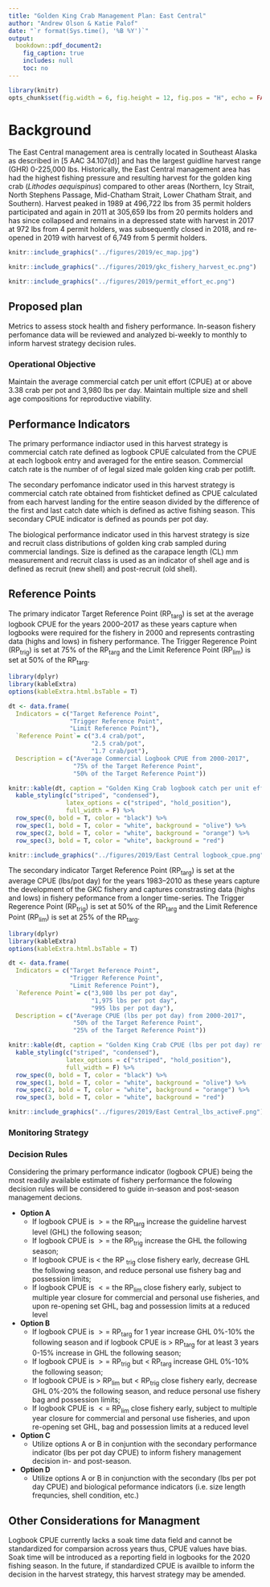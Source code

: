 ```yaml
---
title: "Golden King Crab Management Plan: East Central"
author: "Andrew Olson & Katie Palof"
date: "`r format(Sys.time(), '%B %Y')`"
output:
  bookdown::pdf_document2:
    fig_caption: true
    includes: null
    toc: no
---
```



```r
library(knitr)
opts_chunk$set(fig.width = 6, fig.height = 12, fig.pos = "H", echo = FALSE, warning = FALSE, message = FALSE,  dpi=300)
```



# Background {-}

The East Central management area is centrally located in Southeast Alaska as described in [5 AAC 34.107(d)] and has the largest guidline harvest range (GHR) 0-225,000 lbs. Historically, the East Central management area has had the highest fishing pressure and resulting harvest for the golden king crab (*Lithodes aequispinus*) compared to other areas (Northern, Icy Strait, North Stephens Passage, Mid-Chatham Strait, Lower Chatham Strait, and Southern). Harvest peaked in 1989 at 496,722 lbs from 35 permit holders participated and again in 2011 at 305,659 lbs from 20 permits holders and has since collapsed and remains in a depressed state with harvest in 2017 at 972 lbs from 4 permit holders, was subsequently closed in 2018, and re-opened in 2019 with harvest of 6,749 from 5 permit holders.

```r
knitr::include_graphics("../figures/2019/ec_map.jpg")
```


```r
knitr::include_graphics("../figures/2019/gkc_fishery_harvest_ec.png")
```
```r
knitr::include_graphics("../figures/2019/permit_effort_ec.png")
```

## Proposed plan {-}
Metrics to assess stock health and fishery performance. In-season fishery perfomance data will be reviewed and analyzed bi-weekly to monthly to inform harvest strategy decision rules. 

### Operational Objective {-}
Maintain the average commercial catch per unit effort (CPUE) at or above 3.38 crab per pot and 3,980 lbs per day. Maintain multiple size and shell age compositions for reproductive viability. 

## Performance Indicators {-}
The primary performance indiactor used in this harvest strategy is commercial catch rate defined as logbook CPUE calculated from the CPUE at each logbook entry and averaged for the entire season. Commercial catch rate is the number of of legal sized male golden king crab per potlift. 

The secondary perfomance indicator used in this harvest strategy is commercial catch rate obtained from fishticket defined as CPUE calculated from each harvest landing for the entire season divided by the difference of the first and last catch date which is defined as active fishing season. This secondary CPUE indicator is defined as pounds per pot day. 

The biological performance indicator used in this harvest strategy is size and recruit class distributions of golden king crab sampled during commercial landings. Size is defined as the carapace length (CL) mm measurement and recruit class is used as an indicator of shell age and is defined as recruit (new shell) and post-recruit (old shell).

## Reference Points {-}
The primary indicator Target Reference Point (RP~targ~) is set at the average logbook CPUE for the years 2000--2017 as these years capture when logbooks were required for the fishery in 2000 and represents contrasting data (highs and lows) in fishery performance. The Trigger Regerence Point (RP~trig~) is set at 75% of the RP~targ~ and the Limit Reference Point (RP~lim~) is set at 50% of the RP~targ~.


```r
library(dplyr)
library(kableExtra)
options(kableExtra.html.bsTable = T)

dt <- data.frame(
  Indicators = c("Target Reference Point",
                 "Trigger Reference Point",
                 "Limit Reference Point"),
  `Reference Point`= c("3.4 crab/pot",
                       "2.5 crab/pot",
                       "1.7 crab/pot"),
  Description = c("Average Commercial Logbook CPUE from 2000-2017",
                  "75% of the Target Reference Point",
                  "50% of the Target Reference Point"))

knitr::kable(dt, caption = "Golden King Crab logbook catch per unit effort (CPUE) reference points") %>% 
  kable_styling(c("striped", "condensed"), 
                latex_options = c("striped", "hold_position"), 
                full_width = F) %>% 
  row_spec(0, bold = T, color = "black") %>%
  row_spec(1, bold = T, color = "white", background = "olive") %>% 
  row_spec(2, bold = T, color = "white", background = "orange") %>% 
  row_spec(3, bold = T, color = "white", background = "red") 
```

```r
knitr::include_graphics("../figures/2019/East Central logbook_cpue.png")
```

The secondary indicator Target Reference Point (RP~targ~) is set at the average CPUE (lbs/pot day) for the years 1983--2010 as these years capture the development of the GKC fishery and captures constrasting data (highs and lows) in fishery peformance from a longer time-series. The Trigger Regerence Point (RP~trig~) is set at 50% of the RP~targ~ and the Limit Reference Point (RP~lim~) is set at 25% of the RP~targ~.

```r
library(dplyr)
library(kableExtra)
options(kableExtra.html.bsTable = T)

dt <- data.frame(
  Indicators = c("Target Reference Point",
                 "Trigger Reference Point",
                 "Limit Reference Point"),
  `Reference Point`= c("3,980 lbs per pot day",
                       "1,975 lbs per pot day",
                       "995 lbs per pot day"),
  Description = c("Average CPUE (lbs per pot day) from 2000-2017",
                  "50% of the Target Reference Point",
                  "25% of the Target Reference Point"))

knitr::kable(dt, caption = "Golden King Crab CPUE (lbs per pot day) reference points") %>% 
  kable_styling(c("striped", "condensed"), 
                latex_options = c("striped", "hold_position"), 
                full_width = F) %>% 
  row_spec(0, bold = T, color = "black") %>%
  row_spec(1, bold = T, color = "white", background = "olive") %>% 
  row_spec(2, bold = T, color = "white", background = "orange") %>% 
  row_spec(3, bold = T, color = "white", background = "red") 
```
```r
knitr::include_graphics("../figures/2019/East Central_lbs_activeF.png")
```


### Monitoring Strategy {-}

### Decision Rules {-}
Considering the primary performance indicator (logbook CPUE) being the most readily available estimate of fishery performance the folowing decision rules will be considered to guide in-season and post-season management decions.

* **Option A**
    + If logbook CPUE is $>=$ the RP~targ~ increase the guideline harvest level (GHL) the following season;
    + If logbook CPUE is $>=$ the RP~trig~ increase the GHL the following season;
    + If logbook CPUE is $<$ the RP ~trig~ close fishery early, decrease GHL the following season, and reduce personal use fishery bag and possession limits;
    + If logbook CPUE is $<=$ the RP~lim~ close fishery early, subject to multiple year closure for commercial and personal use fisheries, and upon re-opening set GHL, bag and possession limits at a reduced level

* **Option B**
    + If logbook CPUE is $>=$ RP~targ~ for 1 year increase GHL 0%-10% the following season and if logbook CPUE is $>$ RP~targ~ for at least 3 years 0-15% increase in GHL the following season;
    + If logbook CPUE is $>=$ RP~trig~ but $<$ RP~targ~ increase GHL 0%-10% the following season;
    + If logbook CPUE is $>$ RP~lim~ but $<$ RP~trig~ close fishery early, decrease GHL 0%-20% the following season, and reduce personal use fishery bag and possession limits;
    + If logbook CPUE is $<=$ RP~lim~ close fishery early, subject to multiple year closure for commercial and personal use fisheries, and upon re-opening set GHL, bag and possession limits at a reduced level

* **Option C**
    + Utilize options A or B in conjuntion with the secondary performance indicator (lbs per pot day CPUE) to inform fishery management decision in- and post-season.
  
* **Option D**
    + Utilize options A or B in conjunction with the secondary (lbs per pot day CPUE) and biological peformance indicators (i.e. size length frequncies, shell condition, etc.)


## Other Considerations for Managment {-}
Logbook CPUE currently lacks a soak time data field and cannot be standardized for comparsion across years thus, CPUE values have bias. Soak time will be introduced as a reporting field in logbooks for the 2020 fishing season. In the future, if standardized CPUE is availble to inform the decision in the harvest strategy, this harvest strategy may be amended. 

